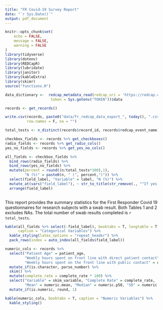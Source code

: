 ```yaml
---
title: "FR Covid-19 Survey Report"
date: "`r Sys.Date()`"
output: pdf_document
---
```


```r
knitr::opts_chunk$set(
	echo = FALSE,
	message = FALSE,
	warning = FALSE
)
library(tidyverse)
library(dotenv)
library(REDCapR)
library(lubridate)
library(janitor)
library(kableExtra)
library(skimr)
source("functions.R")
```

```r
data_dictionary <-  redcap_metadata_read(redcap_uri = 'https://redcap.ctsi.ufl.edu/redcap/api/',
                     token = Sys.getenv("TOKEN"))$data

records <- get_records()

write.csv(records, paste0("data/fr_redcap_data_export_", today(), ".csv"), 
          row.names = F, na = "")

total_tests <- n_distinct(records$record_id, records$redcap_event_name)

checkbox_fields <- records %>% get_checkboxes()  
radio_fields <- records %>% get_radio_cols()
yes_no_fields <- records %>% get_yes_no_cols()

all_fields <- checkbox_fields %>% 
  bind_rows(radio_fields) %>% 
  bind_rows(yes_no_fields) %>% 
  mutate(percent = round((n/total_tests*100),1),
         "N (%)" = paste0(n, " (", percent,")")) %>% 
  select(field_label, "Variable" = label, "N (%)") %>% 
  mutate_at(vars("field_label"), ~ str_to_title(str_remove(., "^If yes, "))) %>% 
  arrange(field_label) 
  
```

This report provides the summary statistics for the First Responder Covid 19 questionnaires for research subjects with a swab result. Both Tables 1 and 2 excludes NAs. The total number of swab results completed is `r total_tests`.
```r
kable(all_fields %>% select(-field_label), booktabs = T, longtable = T,
      caption = "Categorical Variables") %>% 
  kable_styling(latex_options = "repeat_header") %>% 
  pack_rows(index = auto_index(all_fields$field_label))
```

```r
numeric_cols <- records %>% 
  select("Patient Age" = patient_age, 
         "Weekly hours spent on front line with direct patient contact" = q_hours_contact_patient,   
         "Weekly hours spent on the front line with public contact" = q_hours_contact_public) %>% 
  mutate_if(is.character, parse_number) %>%   
  skim() %>% 
  mutate(complete_rate = complete_rate * 100) %>% 
  select("Variable" = skim_variable, "Complete Rate" = complete_rate,
         "Mean" = numeric.mean, "Median" = numeric.p50, "SD" = numeric.sd) %>%  
  mutate_if(is.numeric, round, 1)

```

```r
kable(numeric_cols, booktabs = T, caption = "Numeric Variables") %>% 
  kable_styling()
```

